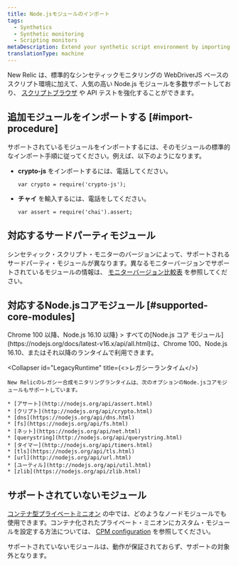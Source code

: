 ```yaml
---
title: Node.jsモジュールのインポート
tags:
  - Synthetics
  - Synthetic monitoring
  - Scripting monitors
metaDescription: Extend your synthetic script environment by importing popular Node.js modules.
translationType: machine
---
```


New Relic は、標準的なシンセティックモニタリングの WebDriverJS ベースのスクリプト環境に加えて、人気の高い Node.js モジュールを多数サポートしており、 [スクリプトブラウザ](/docs/synthetics/new-relic-synthetics/scripting-monitors/writing-scripted-browsers) や API テストを強化することができます。

## 追加モジュールをインポートする [#import-procedure]

サポートされているモジュールをインポートするには、そのモジュールの標準的なインポート手順に従ってください。例えば、以下のようになります。

* **crypto-js** をインポートするには、電話してください。

  ```
  var crypto = require('crypto-js');
  ```

* **チャイ** を輸入するには、電話をしてください。

  ```
  var assert = require('chai').assert;
  ```

## 対応するサードパーティモジュール

シンセティック・スクリプト・モニターのバージョンによって、サポートされるサードパーティ・モジュールが異なります。異なるモニターバージョンでサポートされているモジュールの情報は、 [モニターバージョン比較表](/docs/synthetics/new-relic-synthetics/scripting-monitors/scripted-monitor-runtime-environment) を参照してください。

## 対応するNode.jsコアモジュール [#supported-core-modules]

<CollapserGroup>
  <Collapser
    id="NewRuntime"
    title={<>Chrome 100 以降、Node.js 16.10 以降</>}
  >
    すべての[Node.js コア モジュール](https://nodejs.org/docs/latest-v16.x/api/all.html)は、Chrome 100、Node.js 16.10、またはそれ以降のランタイムで利用できます。
  </Collapser>

  <Collapser
    id="LegacyRuntime"
    title={<>レガシーランタイム</>}
  >
    New Relicのレガシー合成モニタリングランタイムは、次のオプションのNode.jsコアモジュールもサポートしています。

    * [アサート](http://nodejs.org/api/assert.html)
    * [クリプト](http://nodejs.org/api/crypto.html)
    * [dns](https://nodejs.org/api/dns.html)
    * [fs](https://nodejs.org/api/fs.html)
    * [ネット](https://nodejs.org/api/net.html)
    * [querystring](http://nodejs.org/api/querystring.html)
    * [タイマー](http://nodejs.org/api/timers.html)
    * [tls](https://nodejs.org/api/tls.html)
    * [url](http://nodejs.org/api/url.html)
    * [ユーティル](http://nodejs.org/api/util.html)
    * [zlib](https://nodejs.org/api/zlib.html)
  </Collapser>
</CollapserGroup>

## サポートされていないモジュール

[コンテナ型プライベートミニオン](/docs/synthetics/new-relic-synthetics/private-locations/install-containerized-private-minions-cpms) の中では、どのようなノードモジュールでも使用できます。コンテナ化されたプライベート・ミニオンにカスタム・モジュールを設定する方法については、 [CPM configuration](/docs/synthetics/new-relic-synthetics/private-locations/containerized-private-minion-cpm-configuration#custom-modules) を参照してください。

サポートされていないモジュールは、動作が保証されておらず、サポートの対象外となります。